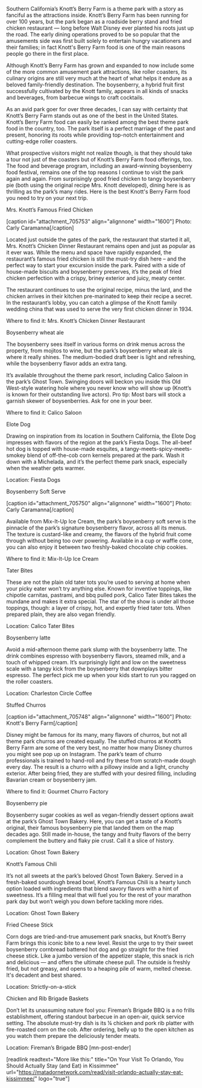 Southern California’s Knott’s Berry Farm is a theme park with a story as fanciful as the attractions inside. Knott’s Berry Farm has been running for over 100 years, but the park began as a roadside berry stand and fried chicken restaurant — long before Walt Disney ever planted his roots just up the road. The early dining operations proved to be so popular that the amusements side was first built solely to entertain hungry vacationers and their families; in fact Knott's Berry Farm food is one of the main reasons people go there in the first place. 

Although Knott’s Berry Farm has grown and expanded to now include some of the more common amusement park attractions, like roller coasters, its culinary origins are still very much at the heart of what helps it endure as a beloved family-friendly destination. The boysenberry, a hybrid fruit first successfully cultivated by the Knott family, appears in all kinds of snacks and beverages, from barbecue wings to craft cocktails.

As an avid park goer for over three decades, I can say with certainty that Knott’s Berry Farm stands out as one of the best in the United States. Knott’s Berry Farm food can easily be ranked among the best theme park food in the country, too. The park itself is a perfect marriage of the past and present, honoring its roots while providing top-notch entertainment and cutting-edge roller coasters.

What prospective visitors might not realize though, is that they should take a tour not just of the coasters but of Knott’s Berry Farm food offerings, too. The food and beverage program, including an award-winning boysenberry food festival, remains one of the top reasons I continue to visit the park again and again. From surprisingly good fried chicken to tangy boysenberry pie (both using the original recipe Mrs. Knott developed), dining here is as thrilling as the park’s many rides. Here is the best Knott's Berry Farm food you need to try on your next trip. 

Mrs. Knott’s Famous Fried Chicken

[caption id="attachment_705753" align="alignnone" width="1600"] Photo: Carly Caramanna[/caption]

Located just outside the gates of the park, the restaurant that started it all, Mrs. Knott’s Chicken Dinner Restaurant remains open and just as popular as it ever was. While the menu and space have rapidly expanded, the restaurant’s famous fried chicken is still the must-try dish here – and the perfect way to start your excursion inside the park. Paired with a side of house-made biscuits and boysenberry preserves, it’s the peak of fried chicken perfection with a crispy, briney exterior and juicy, meaty center. 

The restaurant continues to use the original recipe, minus the lard, and the chicken arrives in their kitchen pre-marinated to keep their recipe a secret. In the restaurant’s lobby, you can catch a glimpse of the Knott family wedding china that was used to serve the very first chicken dinner in 1934. 

Where to find it: Mrs. Knott’s Chicken Dinner Restaurant

Boysenberry wheat ale

The boysenberry sees itself in various forms on drink menus across the property, from mojitos to wine, but the park’s boysenberry wheat ale is where it really shines. The medium-bodied draft beer is light and refreshing, while the boysenberry flavor adds an extra tang. 

It’s available throughout the theme park resort, including Calico Saloon in the park’s Ghost Town. Swinging doors will beckon you inside this Old West-style watering hole where you never know who will show up (Knott’s is known for their outstanding live actors). Pro tip: Most bars will stock a garnish skewer of boysenberries. Ask for one in your beer. 

Where to find it: Calico Saloon

Elote Dog

Drawing on inspiration from its location in Southern California, the Elote Dog impresses with flavors of the region at the park’s Fiesta Dogs. The all-beef hot dog is topped with house-made esquites, a tangy-meets-spicy-meets-smokey blend of off-the-cob corn kernels prepared at the park. Wash it down with a Michelada, and it’s the perfect theme park snack, especially when the weather gets warmer.

Location: Fiesta Dogs
 
 Boysenberry Soft Serve

[caption id="attachment_705750" align="alignnone" width="1600"] Photo: Carly Caramanna[/caption]

Available from Mix-It-Up Ice Cream, the park’s boysenberry soft serve is the pinnacle of the park’s signature boysenberry flavor, across all its menus. The texture is custard-like and creamy, the flavors of the hybrid fruit come through without being too over powering. Available in a cup or waffle cone, you can also enjoy it between two freshly-baked chocolate chip cookies. 

Where to find it: Mix-It-Up Ice Cream

Tater Bites
 
These are not the plain old tater tots you’re used to serving at home when your picky eater won’t try anything else. Known for inventive toppings, like chipotle carnitas, pastrami, and bbq pulled pork, Calico Tater Bites takes the mundane and makes it extra special. The star of the show is under all those toppings, though: a layer of crispy, hot, and expertly fried tater tots. When prepared plain, they are also vegan friendly. 

Location: Calico Tater Bites

Boysenberry latte
 
Avoid a mid-afternoon theme park slump with the boysenberry latte. The drink combines espresso with boysenberry flavors, steamed milk, and a touch of whipped cream. It’s surprisingly light and low on the sweetness scale with a tangy kick from the boysenberry that downplays bitter espresso. The perfect pick me up when your kids start to run you ragged on the roller coasters.

Location: Charleston Circle Coffee

Stuffed Churros

[caption id="attachment_705748" align="alignnone" width="1600"] Photo: Knott's Berry Farm[/caption]
 
Disney might be famous for its many, many flavors of churros, but not all theme park churros are created equally. The stuffed churros at Knott’s Berry Farm are some of the very best, no matter how many Disney churros you might see pop up on Instagram. The park’s team of churro professionals is trained to hand-roll and fry these from scratch-made dough every day. The result is a churro with a pillowy inside and a light, crunchy exterior. After being fried, they are stuffed with your desired filling, including Bavarian cream or boysenberry jam. 

Where to find it: Gourmet Churro Factory

Boysenberry pie


 
Boysenberry sugar cookies as well as vegan-friendly dessert options await at the park’s Ghost Town Bakery. Here, you can get a taste of a Knott’s original, their famous boysenberry pie that landed them on the map decades ago. Still made in-house, the tangy and fruity flavors of the berry complement the buttery and flaky pie crust. Call it a slice of history.

Location: Ghost Town Bakery

Knott’s Famous Chili
 
It’s not all sweets at the park’s beloved Ghost Town Bakery. Served in a fresh-baked sourdough bread bowl, Knott’s Famous Chili is a hearty lunch option loaded with ingredients that blend savory flavors with a hint of sweetness. It’s a filling meal that will fuel you for the rest of your marathon park day but won’t weigh you down before tackling more rides.

Location: Ghost Town Bakery 

Fried Cheese Stick
 
Corn dogs are tried-and-true amusement park snacks, but Knott’s Berry Farm brings this iconic bite to a new level. Resist the urge to try their sweet boysenberry cornbread battered hot dog and go straight for the fried cheese stick. Like a jumbo version of the appetizer staple, this snack is rich and delicious — and offers the ultimate cheese pull. The outside is freshly fried, but not greasy, and opens to a heaping pile of warm, melted cheese. It's decadent and best shared.

Location: Strictly-on-a-stick
 
Chicken and Rib Brigade Baskets


 
Don’t let its unassuming nature fool you: Fireman’s Brigade BBQ is a no frills establishment, offering standout barbecue in an open-air, quick service setting. The absolute must-try dish is its ¼ chicken and pork rib platter with fire-roasted corn on the cob. After ordering, belly up to the open kitchen as you watch them prepare the deliciously tender meats. 

Location: Fireman’s Brigade BBQ [mn-post-ender]

[readlink readtext="More like this:" title="On Your Visit To Orlando, You Should Actually Stay (and Eat) in Kissimmee"  url="https://matadornetwork.com/read/visit-orlando-actually-stay-eat-kissimmee/" logo="true"]
